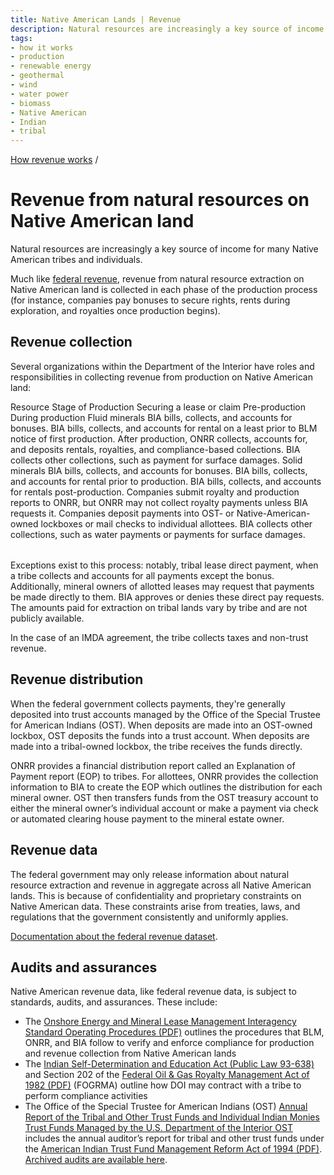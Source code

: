```yaml
---
title: Native American Lands | Revenue
description: Natural resources are increasingly a key source of income for many Native American tribes and individuals.
tags:
- how it works
- production
- renewable energy
- geothermal
- wind
- water power
- biomass
- Native American
- Indian
- tribal
---
```


[How revenue works](/how-revenue-works/) /

# Revenue from natural resources on Native American land

Natural resources are increasingly a key source of income for many Native American tribes and individuals.

Much like [federal revenue](/explore/#revenue), revenue from natural resource extraction on Native American land is collected in each phase of the production process (for instance, companies pay bonuses to secure rights, rents during exploration, and royalties once production begins).

## Revenue collection

Several organizations within the Department of the Interior have roles and responsibilities in collecting revenue from production on Native American land:

<Table aria-label="Collecting revenue from production" size="small">
  <TableHead>
    <TableRow>
      <TableCell rowspan="2">Resource</TableCell>
      <TableCell colspan="3">Stage of Production</TableCell>
    </TableRow>
    <TableRow>
      <TableCell>Securing a lease or claim</TableCell>
      <TableCell>Pre-production</TableCell>
      <TableCell>During production</TableCell>
    </TableRow>
  </TableHead>
  <TableBody>
    <TableRow>
      <TableCell>Fluid minerals</TableCell>
      <TableCell>BIA bills, collects, and accounts for bonuses.</TableCell>
      <TableCell>BIA bills, collects, and accounts for rental on a least prior to BLM notice of first production.</TableCell>
      <TableCell>After production, ONRR collects, accounts for, and deposits rentals, royalties, and compliance-based collections. BIA collects other collections, such as payment for surface damages.</TableCell>
    </TableRow>
    <TableRow>
      <TableCell>Solid minerals</TableCell>
      <TableCell>BIA bills, collects, and accounts for bonuses.</TableCell>
      <TableCell>BIA bills, collects, and accounts for rental prior to production.</TableCell>
      <TableCell>BIA bills, collects, and accounts for rentals post-production. Companies submit royalty and production reports to ONRR, but ONRR may not collect royalty payments unless BIA requests it. Companies deposit payments into OST- or Native-American-owned lockboxes or mail checks to individual allottees. BIA collects other collections, such as water payments or payments for surface damages.</TableCell>
    </TableRow>
  </TableBody>
</Table>

Exceptions exist to this process: notably, tribal lease direct payment, when a tribe collects and accounts for all payments except the bonus. Additionally, mineral owners of allotted leases may request that payments be made directly to them. BIA approves or denies these direct pay requests. The amounts paid for extraction on tribal lands vary by tribe and are not publicly available.

In the case of an <GlossaryTerm>IMDA</GlossaryTerm> agreement, the tribe collects taxes and non-trust revenue.

## Revenue distribution

When the federal government collects payments, they're generally deposited into trust accounts managed by the Office of the Special Trustee for American Indians (OST). When deposits are made into an OST-owned lockbox, OST deposits the funds into a trust account. When deposits are made into a tribal-owned lockbox, the tribe receives the funds directly.

ONRR provides a financial distribution report called an Explanation of Payment report (EOP) to tribes. For allottees, ONRR provides the collection information to BIA to create the EOP which outlines the distribution for each mineral owner. OST then transfers funds from the OST treasury account to either the mineral owner’s individual account or make a payment via check or automated clearing house payment to the mineral estate owner.

## Revenue data

The federal government may only release information about natural resource extraction and revenue in aggregate across all Native American lands. This is because of confidentiality and proprietary constraints on Native American data. These constraints arise from treaties, laws, and regulations that the government consistently and uniformly applies.

[Documentation about the federal revenue dataset](/downloads/federal-revenue-by-location/).

## Audits and assurances

Native American revenue data, like federal revenue data, is subject to standards, audits, and assurances. These include:

- The [Onshore Energy and Mineral Lease Management Interagency Standard Operating Procedures (PDF)](https://www.onrr.gov/about/pdfdocs/FINAL%20Interagency%20SOP%20-%2009-23-13.pdf) outlines the procedures that BLM, ONRR, and BIA follow to verify and enforce compliance for production and revenue collection from Native American lands
- The [Indian Self-Determination and Education Act (Public Law 93-638)](https://www.doi.gov/ost/tribal_beneficiaries/contracting) and Section 202 of the [Federal Oil & Gas Royalty Management Act of 1982 (PDF)](https://www.boem.gov/uploadedFiles/BOEM/Oil_and_Gas_Energy_Program/Leasing/Outer_Continental_Shelf/Lands_Act_History/federal%20og%20royalty%20mgmt.pdf) (FOGRMA) outline how DOI may contract with a tribe to perform compliance activities
- The Office of the Special Trustee for American Indians (OST) [Annual Report of the Tribal and Other Trust Funds and Individual Indian Monies Trust Funds Managed by the U.S. Department of the Interior OST](https://www.doi.gov/ost) includes the annual auditor’s report for tribal and other trust funds under the [American Indian Trust Fund Management Reform Act of 1994 (PDF)](https://www.doi.gov/sites/doi.gov/files/migrated/ost/trust_documents/upload/American-IndianTrustFundManagementReformActof1994.pdf). [Archived audits are available here](https://www.doi.gov/ost/trust_documents/Annual-Audits).

